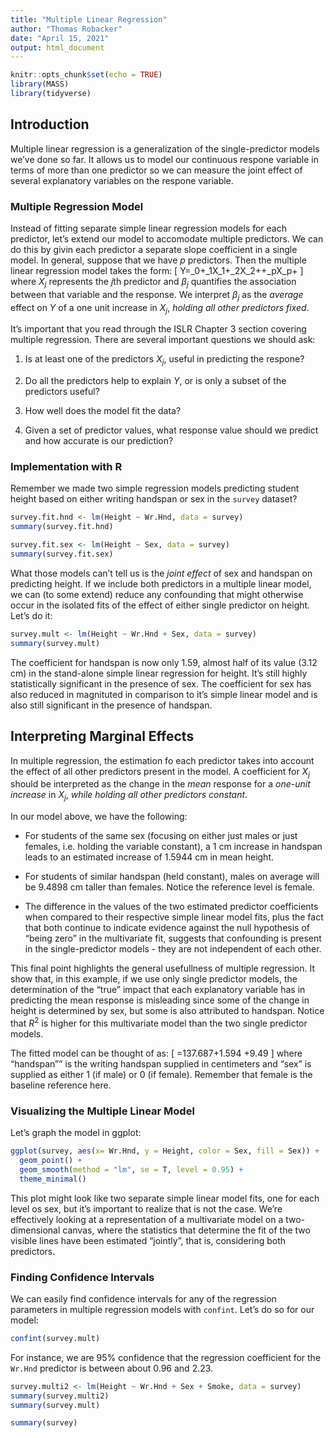 ---
title: "Multiple Linear Regression"
author: "Thomas Robacker"
date: "April 15, 2021"
output: html_document
---

```{r setup, include=FALSE}
knitr::opts_chunk$set(echo = TRUE)
library(MASS)
library(tidyverse)
```

## Introduction

Multiple linear regression is a generalization of the single-predictor models we've done so far. It allows us to model our continuous respone variable in terms of more than one predictor so we can measure the joint effect of several explanatory variables on the respone variable.

### Multiple Regression Model

Instead of fitting separate simple linear regression models for each predictor, let's extend our model to accomodate multiple predictors. We can do this by givin each predictor a separate slope coefficient in a single model. In general, suppose that we have $p$ predictors. Then the multiple linear regression model takes the form:
\[
Y=\beta_0+\beta_1X_1+\beta_2X_2+\ldots+\beta_pX_p+\epsilon
\]
where $X_j$ represents the $j$th predictor and $\beta_j$ quantifies the association between that variable and the response. We interpret $\beta_j$ as the *average* effect on $Y$ of a one unit increase in $X_j$, *holding all other predictors fixed*. 

It's important that you read through the ISLR Chapter 3 section covering multiple regression. There are several important questions we should ask:

1. Is at least one of the predictors $X_j$, useful in predicting the respone?

2. Do all the predictors help to explain $Y$, or is only a subset of the predictors useful?

3. How well does the model fit the data?

4. Given a set of predictor values, what response value should we predict and how accurate is our prediction?

### Implementation with R

Remember we made two simple regression models predicting student height based on either writing handspan or sex in the `survey` dataset? 

```{r}
survey.fit.hnd <- lm(Height ~ Wr.Hnd, data = survey)
summary(survey.fit.hnd)
```

```{r}
survey.fit.sex <- lm(Height ~ Sex, data = survey)
summary(survey.fit.sex)
```




What those models can't tell us is the *joint effect* of sex and handspan on predicting height. If we include both predictors in a multiple linear model, we can (to some extend) reduce any confounding that might otherwise occur in the isolated fits of the effect of either single predictor on height. Let's do it:

```{r}
survey.mult <- lm(Height ~ Wr.Hnd + Sex, data = survey)
summary(survey.mult)
```

The coefficient for handspan is now only 1.59, almost half of its value (3.12 cm) in the stand-alone simple linear regression for height. It's still highly statistically significant in the presence of sex. The coefficient for sex has also reduced in magnituted in comparison to it's simple linear model and is also still significant in the presence of handspan. 

## Interpreting Marginal Effects

In multiple regression, the estimation fo each predictor takes into account the effect of all other predictors present in the model. A coefficient for $X_j$ should be interpreted as the change in the *mean* response for a *one-unit increase* in $X_j$, *while holding all other predictors constant*. 

In our model above, we have the following:

* For students of the same sex (focusing on either just males or just females, i.e. holding the variable constant), a 1 cm increase in handspan leads to an estimated increase of 1.5944 cm in mean height. 

* For students of similar handspan (held constant), males on average will be 9.4898 cm taller than females. Notice the reference level is female.

* The difference in the values of the two estimated predictor coefficients when compared to their respective simple linear model fits, plus the fact that both continue to indicate evidence against the null hypothesis of "being zero" in the multivariate fit, suggests that confounding is present in the single-predictor models - they are not independent of each other.

This final point highlights the general usefullness of multiple regression. It show that, in this example, if we use only single predictor models, the determination of the "true" impact that each explanatory variable has in predicting the mean response is misleading since some of the change in height is determined by sex, but some is also attributed to handspan. Notice that $R^2$ is higher for this multivariate model than the two single predictor models.

The fitted model can be thought of as:
\[
\mbox{"Mean Height"}=137.687+1.594 \times \mbox{"handspan"}+9.49 \times \mbox{"sex"}
\]
where "handspan"" is the writing handspan supplied in centimeters and "sex" is supplied as either 1 (if male) or 0 (if female). Remember that female is the baseline reference here. 

### Visualizing the Multiple Linear Model

Let's graph the model in ggplot:

```{r}
ggplot(survey, aes(x= Wr.Hnd, y = Height, color = Sex, fill = Sex)) +
  geom_point() + 
  geom_smooth(method = "lm", se = T, level = 0.95) + 
  theme_minimal()
```

This plot might look like two separate simple linear model fits, one for each level os sex, but it's important to realize that is not the case. We're effectively looking at a representation of a multivariate model on a two-dimensional canvas, where the statistics that determine the fit of the two visible lines have been estimated "jointly", that is, considering both predictors. 

### Finding Confidence Intervals

We can easily find confidence intervals for any of the regression parameters in multiple regression models with `confint`. Let's do so for our model:

```{r}
confint(survey.mult)
```

For instance, we are 95% confidence that the regression coefficient for the `Wr.Hnd` predictor is between about 0.96 and 2.23. 


```{r}
survey.multi2 <- lm(Height ~ Wr.Hnd + Sex + Smoke, data = survey)
summary(survey.multi2)
summary(survey.mult)
```

```{r}
summary(survey)
```

